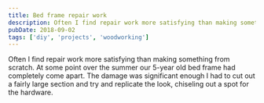 ```yaml
---
title: Bed frame repair work
description: Often I find repair work more satisfying than making something from scratch
pubDate: 2018-09-02
tags: ['diy', 'projects', 'woodworking']
---
```



Often I find repair work more satisfying than making something from scratch. At some point over the summer our 5-year old bed frame had completely come apart. The damage was significant enough I had to cut out a fairly large section and try and replicate the look, chiseling out a spot for the hardware.

<Gallery name="bed" />
